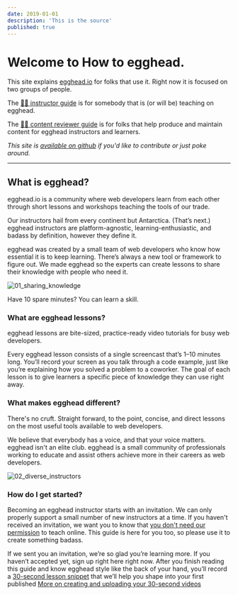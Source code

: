 ```yaml
---
date: 2019-01-01
description: 'This is the source'
published: true
---
```


# Welcome to How to egghead. 

This site explains [egghead.io](https://egghead.io) for folks that use it. Right now it is focused on two groups of people. 

The [👩‍🏫 instructor guide](/instructor) is for somebody that is (or will be) teaching on egghead.

The [👩‍🔧 content reviewer guide](/reviewer) is for folks that help produce and maintain content for egghead instructors and learners.

_This site is [available on github](https://github.com/eggheadio/how-to-egghead) if you'd like to contribute or just poke around._

---

## What is egghead?

egghead.io is a community where web developers learn from each other through short lessons and workshops teaching the tools of our trade.

Our instructors hail from every continent but Antarctica. (That’s next.) egghead instructors are platform-agnostic, learning-enthusiastic, and badass by definition, however they define it.

egghead was created by a small team of web developers who know how essential it is to keep learning. There’s always a new tool or framework to figure out. We made egghead so the experts can create lessons to share their knowledge with people who need it.

![01_sharing_knowledge](https://d2mxuefqeaa7sj.cloudfront.net/s_5998CB8F4ACAE04353DF55D78578CAC9F495218C5B780DCB121ECA0E8390328B_1530529136099_file.png)

Have 10 spare minutes? You can learn a skill.

### What are egghead lessons?

egghead lessons are bite-sized, practice-ready video tutorials for busy web developers.

Every egghead lesson consists of a single screencast that’s 1–10 minutes long. You’ll record your screen as you talk through a code example, just like you’re explaining how you solved a problem to a coworker. The goal of each lesson is to give learners a specific piece of knowledge they can use right away.

### What makes egghead different?

There's no cruft. Straight forward, to the point, concise, and direct lessons on the most useful tools available to web developers. 

We believe that everybody has a voice, and that your voice matters. egghead isn't an elite club. egghead is a small community of professionals working to educate and assist others achieve more in their careers as web developers.

![02_diverse_instructors](https://d2mxuefqeaa7sj.cloudfront.net/s_5998CB8F4ACAE04353DF55D78578CAC9F495218C5B780DCB121ECA0E8390328B_1530529160184_file.png)


### How do I get started?

Becoming an egghead instructor starts with an invitation. We can only properly support a small number of new instructors at a time. If you haven't received an invitation, we want you to know that [you don't need our permission](/instructor/getting-started/get-invited) to teach online. This guide is here for you too, so please use it to create something badass.

If we sent you an invitation, we’re so glad you’re learning more. If you haven’t accepted yet, sign up right here right now. After you finish reading this guide and know egghead style like the back of your hand, you’ll record a [30-second lesson snippet](/instructor/getting-started/30-second-demo) that we’ll help you shape into your first published
[More on creating and uploading your 30-second videos](/instructor/getting-started/30-second-demo)